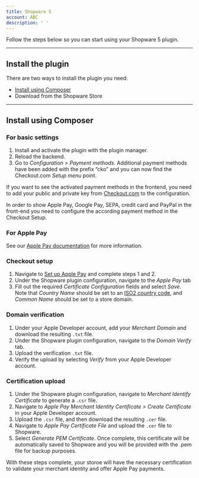 ```yaml
--- 
title: Shopware 5
account: ABC
description: ' '
---
```


Follow the steps below so you can start using your Shopware 5 plugin.

---

## Install the plugin

There are two ways to install the plugin you need:

- [Install using Composer](#Install_using_Composer)
- <ExternalLink href="https://docs.shopware.com/en/shopware-5-en/plugins" >Download from the Shopware Store</ExternalLink>

---

## Install using Composer

### For basic settings

1.  Install and activate the plugin with the plugin manager.
2.  Reload the backend.
3.  Go to _Configuration > Payment methods_. Additional payment methods have been added with the prefix “cko” and you can now find the Checkout.com _Setup menu_ point.

If you want to see the activated payment methods in the frontend, you need to add your public and private key from [Checkout.com](http://checkout.com/) to the configuration.

<TipBox variant="note">

In order to show Apple Pay, Google Pay, SEPA, credit card and PayPal in the front-end you need to configure the according payment method in the Checkout Setup.

</TipBox>

### For Apple Pay

<TipBox variant="info">

See our [Apple Pay documentation](/payments/payment-methods/wallets/apple-pay) for more information.

</TipBox>

### Checkout setup

1. Navigate to [Set up Apple Pay](/payments/payment-methods/wallets/apple-pay/set-up-apple-pay) and complete steps 1 and 2.
2. Under the Shopware plugin configuration, navigate to the _Apple Pay_ tab
3. Fill out the required _Certificate Configuration_ fields and select _Save_. Note that _Country Name_ should be set to an [ISO2 country code](/resources/codes/country-codes), and _Common Name_ should be set to a store domain.

### Domain verification

1. Under your Apple Developer account, add your _Merchant Domain_ and download the resulting `.txt` file.
2. Under the Shopware plugin configuration, navigate to the _Domain Verify_ tab.
3. Upload the verification `.txt` file.
4. Verify the upload by selecting _Verify_ from your Apple Developer account.

### Certification upload

1. Under the Shopware plugin configuration, navigate to _Merchant Identify Certificate_ to generate a `.csr` file.
2. Navigate to _Apple Pay Merchant Identity Certificate > Create Certificate_ in your Apple Developer account. 
3. Upload the `.csr` file, and then download the resulting `.cer` file.
4. Navigate to _Apple Pay Certificate File_ and upload the `.cer` file to Shopware.
5. Select _Generate PEM Certificate_. Once complete, this certificate will be automatically saved to Shopware and you will be provided with the .pem file for backup purposes.

With these steps complete, your storoe will have the necessary certification to validate your merchant identity and offer Apple Pay payments.
